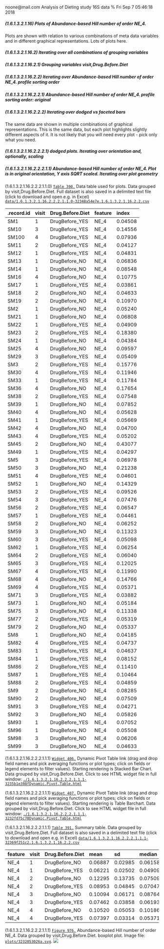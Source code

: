 noone@mail.com
Analysis of Dieting study 16S data
% Fri Sep  7 05:46:18 2018



##### \(1.6.1.3.2.1.16\) Plots of Abundance-based Hill number of order NE_4.



Plots are shown with relation to various combinations of meta 
                   data variables and in different graphical representations. Lots of plots here.



##### \(1.6.1.3.2.1.16.2\) Iterating over all combinations of grouping variables




##### \(1.6.1.3.2.1.16.2.1\) Grouping variables visit,Drug.Before.Diet




##### \(1.6.1.3.2.1.16.2.2\) Iterating over Abundance-based Hill number of order NE_4. profile sorting order




##### \(1.6.1.3.2.1.16.2.2.1\) Abundance-based Hill number of order NE_4. profile sorting order: original




##### \(1.6.1.3.2.1.16.2.2.2\) Iterating over dodged vs faceted bars



The same data are shown in multiple combinations of graphical representations. 
                         This is the same data, but each plot highlights slightly different aspects of it.
                         It is not likely that you will need every plot - pick only what you need.



##### \(1.6.1.3.2.1.16.2.2.2.1\) dodged plots. Iterating over orientation and, optionally, scaling




##### \(1.6.1.3.2.1.16.2.2.2.1.1\) Abundance-based Hill number of order NE_4. Plot is in original orientation, Y axis SQRT scaled. Iterating over plot geometry



\(1.6.1.3.2.1.16.2.2.2.1.1.0\) <a name="table.390"></a>[`Table 390.`](#table.390) Data table used for plots. Data grouped by visit,Drug.Before.Diet. Full dataset is also saved in a delimited text file (click to download and open e.g. in Excel) [`data/1.6.1.3.2.1.16.2.2.2.1.1.0-32348a54e7e.1.6.1.3.2.1.16.2.2.csv`](data/1.6.1.3.2.1.16.2.2.2.1.1.0-32348a54e7e.1.6.1.3.2.1.16.2.2.csv)




| .record.id | visit | Drug.Before.Diet | feature | index   |
|:-----------|:------|:-----------------|:--------|:--------|
| SM1        | 1     | DrugBefore\_YES  | NE\_4   | 0.04508 |
| SM10       | 3     | DrugBefore\_YES  | NE\_4   | 0.14556 |
| SM100      | 4     | DrugBefore\_YES  | NE\_4   | 0.07936 |
| SM11       | 2     | DrugBefore\_YES  | NE\_4   | 0.04127 |
| SM12       | 1     | DrugBefore\_YES  | NE\_4   | 0.04831 |
| SM13       | 1     | DrugBefore\_NO   | NE\_4   | 0.06836 |
| SM14       | 1     | DrugBefore\_NO   | NE\_4   | 0.08548 |
| SM16       | 4     | DrugBefore\_NO   | NE\_4   | 0.10775 |
| SM17       | 1     | DrugBefore\_YES  | NE\_4   | 0.03861 |
| SM18       | 2     | DrugBefore\_NO   | NE\_4   | 0.04633 |
| SM19       | 2     | DrugBefore\_NO   | NE\_4   | 0.10970 |
| SM2        | 1     | DrugBefore\_NO   | NE\_4   | 0.05240 |
| SM21       | 1     | DrugBefore\_NO   | NE\_4   | 0.06808 |
| SM22       | 1     | DrugBefore\_YES  | NE\_4   | 0.04909 |
| SM23       | 2     | DrugBefore\_YES  | NE\_4   | 0.18380 |
| SM24       | 1     | DrugBefore\_NO   | NE\_4   | 0.04384 |
| SM25       | 4     | DrugBefore\_NO   | NE\_4   | 0.09597 |
| SM29       | 3     | DrugBefore\_YES  | NE\_4   | 0.05409 |
| SM3        | 2     | DrugBefore\_YES  | NE\_4   | 0.15776 |
| SM30       | 4     | DrugBefore\_YES  | NE\_4   | 0.11946 |
| SM33       | 1     | DrugBefore\_YES  | NE\_4   | 0.11784 |
| SM36       | 4     | DrugBefore\_NO   | NE\_4   | 0.17654 |
| SM38       | 2     | DrugBefore\_YES  | NE\_4   | 0.07548 |
| SM39       | 1     | DrugBefore\_NO   | NE\_4   | 0.07852 |
| SM40       | 4     | DrugBefore\_NO   | NE\_4   | 0.05628 |
| SM41       | 1     | DrugBefore\_YES  | NE\_4   | 0.05669 |
| SM42       | 4     | DrugBefore\_NO   | NE\_4   | 0.04700 |
| SM43       | 4     | DrugBefore\_YES  | NE\_4   | 0.05202 |
| SM45       | 2     | DrugBefore\_NO   | NE\_4   | 0.43077 |
| SM49       | 1     | DrugBefore\_YES  | NE\_4   | 0.04297 |
| SM5        | 3     | DrugBefore\_YES  | NE\_4   | 0.06978 |
| SM50       | 3     | DrugBefore\_NO   | NE\_4   | 0.21238 |
| SM51       | 4     | DrugBefore\_YES  | NE\_4   | 0.04601 |
| SM52       | 1     | DrugBefore\_NO   | NE\_4   | 0.14329 |
| SM53       | 2     | DrugBefore\_YES  | NE\_4   | 0.09526 |
| SM54       | 3     | DrugBefore\_YES  | NE\_4   | 0.07476 |
| SM56       | 2     | DrugBefore\_YES  | NE\_4   | 0.06547 |
| SM57       | 1     | DrugBefore\_YES  | NE\_4   | 0.04461 |
| SM58       | 2     | DrugBefore\_NO   | NE\_4   | 0.06252 |
| SM59       | 3     | DrugBefore\_NO   | NE\_4   | 0.11323 |
| SM60       | 3     | DrugBefore\_YES  | NE\_4   | 0.05098 |
| SM62       | 1     | DrugBefore\_YES  | NE\_4   | 0.06254 |
| SM64       | 2     | DrugBefore\_YES  | NE\_4   | 0.06040 |
| SM65       | 3     | DrugBefore\_YES  | NE\_4   | 0.12025 |
| SM67       | 4     | DrugBefore\_YES  | NE\_4   | 0.11990 |
| SM68       | 4     | DrugBefore\_NO   | NE\_4   | 0.14766 |
| SM69       | 4     | DrugBefore\_YES  | NE\_4   | 0.05371 |
| SM71       | 3     | DrugBefore\_YES  | NE\_4   | 0.03882 |
| SM73       | 1     | DrugBefore\_NO   | NE\_4   | 0.05184 |
| SM75       | 3     | DrugBefore\_NO   | NE\_4   | 0.11338 |
| SM77       | 2     | DrugBefore\_YES  | NE\_4   | 0.05319 |
| SM79       | 2     | DrugBefore\_NO   | NE\_4   | 0.05337 |
| SM8        | 1     | DrugBefore\_NO   | NE\_4   | 0.04185 |
| SM82       | 4     | DrugBefore\_YES  | NE\_4   | 0.04737 |
| SM83       | 1     | DrugBefore\_YES  | NE\_4   | 0.04637 |
| SM84       | 1     | DrugBefore\_YES  | NE\_4   | 0.08152 |
| SM86       | 2     | DrugBefore\_YES  | NE\_4   | 0.11410 |
| SM87       | 1     | DrugBefore\_YES  | NE\_4   | 0.10464 |
| SM88       | 2     | DrugBefore\_YES  | NE\_4   | 0.04859 |
| SM9        | 2     | DrugBefore\_NO   | NE\_4   | 0.08285 |
| SM90       | 2     | DrugBefore\_NO   | NE\_4   | 0.07509 |
| SM91       | 3     | DrugBefore\_YES  | NE\_4   | 0.04271 |
| SM92       | 3     | DrugBefore\_NO   | NE\_4   | 0.05826 |
| SM93       | 1     | DrugBefore\_YES  | NE\_4   | 0.07052 |
| SM96       | 1     | DrugBefore\_NO   | NE\_4   | 0.05508 |
| SM98       | 3     | DrugBefore\_NO   | NE\_4   | 0.06206 |
| SM99       | 3     | DrugBefore\_NO   | NE\_4   | 0.04633 |







\(1.6.1.3.2.1.16.2.2.2.1.1.1\) <a name="widget.406"></a>[`Widget 406.`](#widget.406) Dynamic Pivot Table link (drag and drop field names and pick averaging 
                      functions or plot types; click on fields or legend elements to filter values). 
                      Starting rendering is Stacked Bar Chart. Data grouped by visit,Drug.Before.Diet. Click to see HTML widget file in full window: [`./1.6.1.3.2.1.16.2.2.2.1.1.1-3235b1e398fDynamic.Pivot.Table.html`](./1.6.1.3.2.1.16.2.2.2.1.1.1-3235b1e398fDynamic.Pivot.Table.html)





\(1.6.1.3.2.1.16.2.2.2.1.1.1\) <a name="widget.407"></a>[`Widget 407.`](#widget.407) Dynamic Pivot Table link (drag and drop field names and pick averaging 
                      functions or plot types; click on fields or legend elements to filter values). 
                      Starting rendering is Table Barchart. Data grouped by visit,Drug.Before.Diet. Click to see HTML widget file in full window: [`./1.6.1.3.2.1.16.2.2.2.1.1.1-3232fd75c70Dynamic.Pivot.Table.html`](./1.6.1.3.2.1.16.2.2.2.1.1.1-3232fd75c70Dynamic.Pivot.Table.html)


\(1.6.1.3.2.1.16.2.2.2.1.1.1\) <a name="table.391"></a>[`Table 391.`](#table.391) Summary table. Data grouped by visit,Drug.Before.Diet. Full dataset is also saved in a delimited text file (click to download and open e.g. in Excel) [`data/1.6.1.3.2.1.16.2.2.2.1.1.1-32369f251c2.1.6.1.3.2.1.16.2.2.csv`](data/1.6.1.3.2.1.16.2.2.2.1.1.1-32369f251c2.1.6.1.3.2.1.16.2.2.csv)




| feature | visit | Drug.Before.Diet | mean    | sd      | median  | incidence |
|:--------|:------|:-----------------|:--------|:--------|:--------|:----------|
| NE\_4   | 1     | DrugBefore\_NO   | 0.06887 | 0.02985 | 0.06158 | 1         |
| NE\_4   | 1     | DrugBefore\_YES  | 0.06221 | 0.02502 | 0.04909 | 1         |
| NE\_4   | 2     | DrugBefore\_NO   | 0.12295 | 0.13735 | 0.07509 | 1         |
| NE\_4   | 2     | DrugBefore\_YES  | 0.08953 | 0.04845 | 0.07047 | 1         |
| NE\_4   | 3     | DrugBefore\_NO   | 0.10094 | 0.06171 | 0.08764 | 1         |
| NE\_4   | 3     | DrugBefore\_YES  | 0.07462 | 0.03858 | 0.06193 | 1         |
| NE\_4   | 4     | DrugBefore\_NO   | 0.10520 | 0.05053 | 0.10186 | 1         |
| NE\_4   | 4     | DrugBefore\_YES  | 0.07397 | 0.03314 | 0.05371 | 1         |







\(1.6.1.3.2.1.16.2.2.2.1.1.1\) <a name="figure.976"></a>[`Figure 976.`](#figure.976) Abundance-based Hill number of order NE_4. Data grouped by visit,Drug.Before.Diet.  boxplot plot.  Image file: [`plots/3232053026a.svg`](plots/3232053026a.svg).
![](plots/3232053026a.svg)